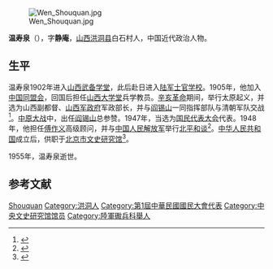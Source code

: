 [[File:Wen_Shouquan.jpg|thumb]]

'''温寿泉'''（{{bd|1881年||1955年|catIdx=}}），字'''静庵'''，[[山西|山西]][[洪洞县|洪洞县]]白石村人，中国近代政治人物。

== 生平 ==
温寿泉1902年进入[[山西武备学堂|山西武备学堂]]，此后赴日进入[[陆军士官学校|陆军士官学校]]。1905年，他加入[[中国同盟会|中国同盟会]]，回国后担任[[山西大学堂|山西大学堂]]兵学教员。[[辛亥革命|辛亥革命]]期间，举行太原起义，并选为山西副都督、[[山西军政府|山西军政府]]军政部长，并与[[阎锡山|阎锡山]]一同指挥部队与清朝军队交战<ref>{{cite news|author=杨文|title=百年辛亥山西纪事：温寿泉铁血丈夫革命先锋|url=http://www.sxgov.cn/cultrue/cultrue_content/2011-10/10/content_1127620.htm|accessdate=2011-11-19|newspaper=黄河新闻网、山西日报|date=2011-10-10|deadurl=yes|archiveurl=https://web.archive.org/web/20160304123937/http://www.sxgov.cn/cultrue/cultrue_content/2011-10/10/content_1127620.htm|archivedate=2016-03-04}}</ref>。[[中原大战|中原大战]]中，出任[[阎锡山|阎锡山]]总参赞。1947年，当选为[[国民代表大会|国民代表大会]]代表。1948年，他担任[[傅作义|傅作义]]高级顾问，并与[[中国人民解放军|中国人民解放军]]举行[[北平和谈|北平和谈]]<ref>{{cite news|title=辛亥革命先驱-温寿泉传略|url=http://www.laojiazx.com/a/renwu/283.html|accessdate=2011-11-19|newspaper=老家在线|archive-url=https://web.archive.org/web/20110909044817/http://www.laojiazx.com/a/renwu/283.html|archive-date=2011-09-09|dead-url=yes}}</ref>。[[中华人民共和国|中华人民共和国]]成立后，供职于[[北京市文史研究馆|北京市文史研究馆]]<ref>{{cite news|author=民革山西省委会|title=辛亥人物温寿泉事略|url=http://www.minge.gov.cn/txt/2011-08/16/content_4532202.htm|accessdate=2011-11-19|newspaper=民革山西省委会}}{{Dead link|date=2018年6月 |bot=InternetArchiveBot |fix-attempted=no }}</ref>。

1955年，温寿泉逝世。

== 参考文献 ==
{{reflist|2}}

{{中央文史研究馆馆员}}

{{Authority control}}
{{DEFAULTSORT:Wen温}}
[[Category:温姓|Shouquan]]
[[Category:洪洞人|Category:洪洞人]]
[[Category:第1屆中華民國國民大會代表|Category:第1屆中華民國國民大會代表]]
[[Category:中央文史研究馆馆员|Category:中央文史研究馆馆员]]
[[Category:陸軍礮兵科舉人|Category:陸軍礮兵科舉人]]